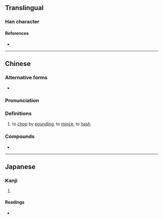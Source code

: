 {{character info/new}}
{{also|刴}}
==Translingual==

===Han character===
{{Han char|rn=18|rad=刀|as=06|sn=8|four=72900|canj=HDLN,XHDLN|ids=⿰朵刂}}

====References====
* {{Han ref|kx=0139.251|dj=0315.070|hdz=10338.020|uh=5241}}

----

==Chinese==
{{zh-forms}}

===Alternative forms===
* {{zh-l|刴}}

===Pronunciation===
{{zh-pron
|m=duò
|c=doek3-1,doek3,do2,do3
|h=pfs=to̍k
|md=
|mn=
|w=
|mc=
|oc=y
|cat=v
}}

===Definitions===
{{zh-hanzi}}

# to [[chop]] by [[pound]]ing, to [[mince]], to [[hash]]

===Compounds===
* {{zh-l|剁碎}}

----

==Japanese==

===Kanji===
{{ja-kanji|grade=|rs=刀06}}

# {{defn|lang=ja|sort=刀06}}

====Readings====
* {{ja-readings|on=[[た]] (ta)|kun=[[きる]] (kiru)}}